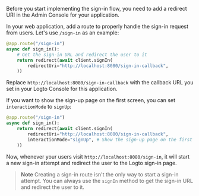 
<SignInFlowSummary />

Before you start implementing the sign-in flow, you need to add a redirect URI in the Admin Console for your application.

<ConfigureRedirectUri
  figureSrc={redirectUriFigure}
  redirectUri="http://localhost:8080/sign-in-callback"
/>

In your web application, add a route to properly handle the sign-in request from users. Let's use `/sign-in` as an example:

```python
@app.route("/sign-in")
async def sign_in():
    # Get the sign-in URL and redirect the user to it
    return redirect(await client.signIn(
        redirectUri="http://localhost:8080/sign-in-callback",
    ))
```

Replace `http://localhost:8080/sign-in-callback` with the callback URL you set in your Logto Console for this application.

If you want to show the sign-up page on the first screen, you can set `interactionMode` to `signUp`:

```python
@app.route("/sign-in")
async def sign_in():
    return redirect(await client.signIn(
        redirectUri="http://localhost:8080/sign-in-callback",
        interactionMode="signUp", # Show the sign-up page on the first screen
    ))
```

Now, whenever your users visit `http://localhost:8080/sign-in`, it will start a new sign-in attempt and redirect the user to the Logto sign-in page.

> **Note**
> Creating a sign-in route isn't the only way to start a sign-in attempt. You can always use the `signIn` method to get the sign-in URL and redirect the user to it.
